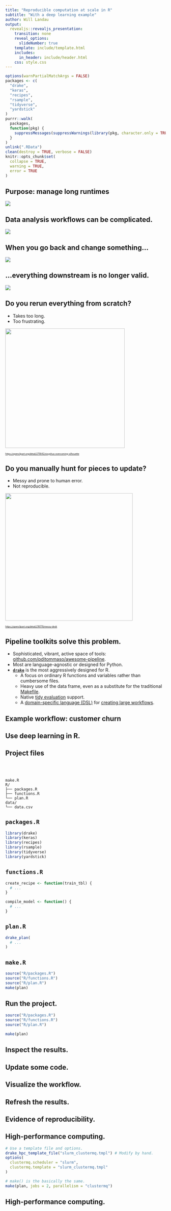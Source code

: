 ```yaml
---
title: "Reproducible computation at scale in R"
subtitle: "With a deep learning example"
author: Will Landau
output: 
  revealjs::revealjs_presentation:
    transition: none
    reveal_options:
      slideNumber: true
    template: include/template.html
    includes:
      in_header: include/header.html
    css: style.css
---
```


```r
options(warnPartialMatchArgs = FALSE)
packages <- c(
  "drake",
  "keras",
  "recipes",
  "rsample",
  "tidyverse",
  "yardstick"
)
purrr::walk(
  packages,
  function(pkg) {
    suppressMessages(suppressWarnings(library(pkg, character.only = TRUE)))
  }
)
unlink(".RData")
clean(destroy = TRUE, verbose = FALSE)
knitr::opts_chunk$set(
  collapse = TRUE,
  warning = TRUE,
  error = TRUE
)
```

## Purpose: manage long runtimes

<img src = "./images/infographic.svg" style="border: none; box-shadow: none;">

## Data analysis workflows can be complicated.
<img src = "./images/workflow.png" style="border: none; box-shadow: none;">

## When you go back and change something...
<img src = "./images/change.png" style="border: none; box-shadow: none;">

## ...everything downstream is **no longer valid**.
<img src = "./images/downstream.png" style="border: none; box-shadow: none;">

## Do you rerun **everything** from scratch?

- Takes too long.
- Too frustrating.

<img src = "./images/sisyphus.svg" style="border: none; box-shadow: none; height: 375px">

<div style="font-size: 0.5em;"><a href="https://openclipart.org/detail/275842/sisyphus-overcoming-silhouette">https://openclipart.org/detail/275842/sisyphus-overcoming-silhouette</a></div>

## Do you manually hunt for pieces to update?

- Messy and prone to human error.
- Not reproducible.

<img src = "./images/mess.svg" style="border: none; box-shadow: none; height: 400px">

<div style="font-size: 0.5em;"><a href="https://openclipart.org/detail/216179/messy-desk">https://openclipart.org/detail/216179/messy-desk</a></div>

## Pipeline toolkits solve this problem.

- Sophisticated, vibrant, active space of tools: [github.com/pditommaso/awesome-pipeline](https://github.com/pditommaso/awesome-pipeline).
- Most are language-agnostic or designed for Python.
- [**`drake`**](https://github.com/ropensci/drake) is the most aggressively designed for R.
    - A focus on ordinary R functions and variables rather than cumbersome files.
    - Heavy use of the data frame, even as a substitute for the  traditional [Makefile](https://www.gnu.org/software/make).
    - Native [tidy evaluation](https://tidyeval.tidyverse.org) support.
    - A [domain-specific language (DSL)](http://adv-r.had.co.nz/dsl.html) for [creating large workflows](https://ropenscilabs.github.io/drake-manual/plans.html#large-plans).

## Example workflow: customer churn

## Use deep learning in R.

## Project files

<br>
<br>

```
make.R
R/
├── packages.R
├── functions.R
└── plan.R
data/
└── data.csv
```

## `packages.R`

```r
library(drake)
library(keras)
library(recipes)
library(rsample)
library(tidyverse)
library(yardstick)
```

## `functions.R`

```r
create_recipe <- function(train_tbl) {
  # ... 
}

compile_model <- function() {
  # ...
}
```

## `plan.R`

```r
drake_plan(
  # ... 
)
```

## `make.R`

```r
source("R/packages.R")
source("R/functions.R")
source("R/plan.R")
make(plan)
```

## Run the project.

```r
source("R/packages.R")
source("R/functions.R")
source("R/plan.R")
```

```r
make(plan)
```

## Inspect the results.

## Update some code.

## Visualize the workflow.

## Refresh the results.

## Evidence of reproducibility.

## High-performance computing.

```r
# Use a template file and options.
drake_hpc_template_file("slurm_clustermq.tmpl") # Modify by hand.
options(
  clustermq.scheduler = "slurm",
  clustermq.template = "slurm_clustermq.tmpl"
)

# make() is the basically the same.
make(plan, jobs = 2, parallelism = "clustermq")
```

## High-performance computing.

<script src="https://fast.wistia.com/embed/medias/ycczhxwkjw.jsonp" async></script><script src="https://fast.wistia.com/assets/external/E-v1.js" async></script><div class="wistia_responsive_padding" style="padding:56.21% 0 0 0;position:relative;"><div class="wistia_responsive_wrapper" style="height:100%;left:0;position:absolute;top:0;width:100%;"><div class="wistia_embed wistia_async_ycczhxwkjw videoFoam=true" style="height:100%;position:relative;width:100%"><div class="wistia_swatch" style="height:100%;left:0;opacity:0;overflow:hidden;position:absolute;top:0;transition:opacity 200ms;width:100%;"><img src="https://fast.wistia.com/embed/medias/ycczhxwkjw/swatch" style="filter:blur(5px);height:100%;object-fit:contain;width:100%;" alt="" onload="this.parentNode.style.opacity=1;" /></div></div></div></div>

## Resources

```r
install.packages("drake")                  # release
devtools::install_github("ropensci/drake") # development
```

- [Quick reference guide](https://ropensci.github.io/drake/)
- [User manual and tutorials](https://ropenscilabs.github.io/drake-manual/)
- [Example workflows](https://github.com/wlandau/drake-examples) (see also [`drake_example()`](https://ropensci.github.io/drake/reference/drake_example.html)).
- [File an issue](https://github.com/ropensci/drake/issues).
- [Contribute code](https://github.com/ropensci/drake/pulls).
- [Discuss at rOpenSci.org](https://discuss.ropensci.org).

## Today's example

<br>
<br>
<ul style = "float: left: width: 49%">
<img src = "./images/edgar.jpg" style="border: none; box-shadow: none; height: 150px">
<li><a href = "https://github.com/edgararuiz">Edgar Ruiz</a></li>
<li><a href = "https://github.com/sol-eng/tensorflow-w-r/blob/master/workflow/tensorflow-drake.Rmd">example code</a></li>
</ul>
<ul style = "float: right; width: 49%">
<img src = "./images/matt.jpg" style="border: none; box-shadow: none; height: 150px">
<li><a href = "https://github.com/mdancho84">Matt Dancho</a></li>
<li><a href = "https://blogs.rstudio.com/tensorflow/posts/2018-01-11-keras-customer-churn/">blog post</a></li>
</ul>

## Development

<br>
<ul style = "float: left: width: 49%">
<img src = "./images/ropensci.png" style="border: none; box-shadow: none; height: 150px">
<li><a href = "https://github.com/maelle">Maëlle Salmon</a></li>
<li><a href = "https://github.com/benmarwick">Ben Marwick</a></li>
<li><a href = "https://github.com/jules32">Julia Lowndes</a></li>
<li><a href = "https://github.com/gothub">Peter Slaughter</a></li>
<li><a href = "https://github.com/jennybc">Jenny Bryan</a></li>
<li><a href = "https://github.com/richfitz">Rich FitzJohn</a></li>
<li><a href = "https://github.com/stefaniebutland">Stefanie Butland</a></li>
</ul>
<ul style = "float: right; width: 49%">
<li><a href = "https://github.com/jarad">Jarad Niemi</a></li>
<li><a href = "https://github.com/krlmlr">Kirill Müller</a></li>
<li><a href = "https://github.com/HenrikBengtsson">Henrik Bengtsson</a></li>
<li><a href = "https://github.com/milesmcbain">Miles McBain</a></li>
<li><a href = "https://github.com/pat-s">Patrick Schratz</a></li>
<li><a href = "https://github.com/kendonB">Kendon Bell</a></li>
<li><a href = "https://github.com/AlexAxthelm">Alex Axthelm</a></li>
<li><a href = "https://github.com/dapperjapper">Jasper Clarkberg</a></li>
<li><a href = "https://github.com/dfalster">Daniel Falster</a></li>
<li><a href = "https://github.com/mrchypark">Chan-Yub Park</a></li>
<li><a href = "https://github.com/tiernanmartin">Tiernan Martin</a></li>

</ul>

```r
clean(destroy = TRUE)
```
